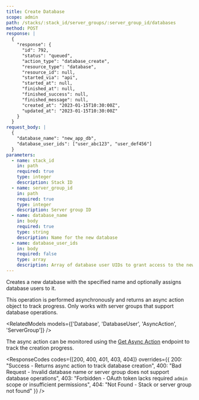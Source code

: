 ```yaml
---
title: Create Database
scope: admin
path: /stacks/:stack_id/server_groups/:server_group_id/databases
method: POST
response: |
  {
    "response": {
      "id": 792,
      "status": "queued",
      "action_type": "database_create",
      "resource_type": "database",
      "resource_id": null,
      "started_via": "api",
      "started_at": null,
      "finished_at": null,
      "finished_success": null,
      "finished_message": null,
      "created_at": "2023-01-15T10:30:00Z",
      "updated_at": "2023-01-15T10:30:00Z"
    }
  }
request_body: |
  {
    "database_name": "new_app_db",
    "database_user_ids": ["user_abc123", "user_def456"]
  }
parameters:
  - name: stack_id
    in: path
    required: true
    type: integer
    description: Stack ID
  - name: server_group_id  
    in: path
    required: true
    type: integer
    description: Server group ID
  - name: database_name
    in: body
    required: true
    type: string
    description: Name for the new database
  - name: database_user_ids
    in: body
    required: false
    type: array
    description: Array of database user UIDs to grant access to the new database
---
```


Creates a new database with the specified name and optionally assigns database users to it.

This operation is performed asynchronously and returns an async action object to track progress. Only works with server groups that support database operations.

<RelatedModels models={['Database', 'DatabaseUser', 'AsyncAction', 'ServerGroup']} />

The async action can be monitored using the [Get Async Action](/v3/endpoints/async-actions/show) endpoint to track the creation progress.

<ResponseCodes 
  codes={[200, 400, 401, 403, 404]}
  overrides={{
    200: "Success - Returns async action to track database creation",
    400: "Bad Request - Invalid database name or server group does not support database operations", 
    403: "Forbidden - OAuth token lacks required `admin` scope or insufficient permissions",
    404: "Not Found - Stack or server group not found"
  }}
/>